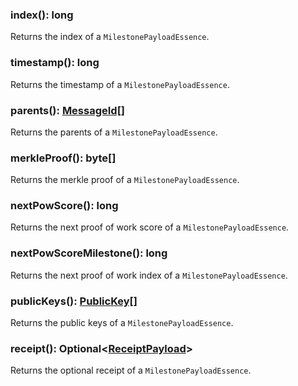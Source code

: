 

### index(): long

Returns the index of a `MilestonePayloadEssence`.

### timestamp(): long

Returns the timestamp of a `MilestonePayloadEssence`.

### parents(): [MessageId[]](#messageid)

Returns the parents of a `MilestonePayloadEssence`.

### merkleProof(): byte[]

Returns the merkle proof of a `MilestonePayloadEssence`.

### nextPowScore(): long

Returns the next proof of work score of a `MilestonePayloadEssence`.

### nextPowScoreMilestone(): long

Returns the next proof of work index of a `MilestonePayloadEssence`.

### publicKeys(): [PublicKey[]](#publickey)

Returns the public keys of a `MilestonePayloadEssence`.

### receipt(): Optional&lt;[ReceiptPayload](#receiptpayload)&gt;

Returns the optional receipt of a `MilestonePayloadEssence`.
